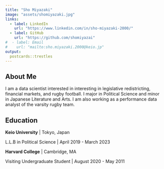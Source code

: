 ```yaml
---
title: "Sho Miyazaki"
image: "assets/shomiyazaki.jpg"
links:
  - label: LinkedIn
    url: "https://www.linkedin.com/in/sho-miyazaki-2000/"
  - label: GitHub
    url: "https://github.com/shomiyazai"
#  - label: Email
#    url: "mailto:sho.miyazaki.2000@keio.jp"
output:
  postcards::trestles
---
```


## About Me

I am a data scientist interested in interesting in legislative redistricting, financial markets, and rugby football. I major in Political Science and minor in Japanese Literature and Arts. I am also working as a performance data analyst of the varsity rugby team.

## Education

**Keio University** | Tokyo, Japan

L.L.B in Political Science | April 2019 - March 2023

**Harvard College** | Cambridge, MA

Visiting Undergraduate Student | August 2020 - May 2011

